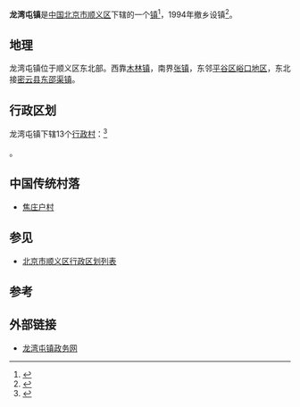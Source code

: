 {{中国乡级行政区
| 行政区全称 = 龙湾屯镇
| 景观照片文件名 =
| 景观照片描述 =
| 汉语拼音 = Longwantun Zhen
| 通用拼音 =
| 注音符號 =
| 其它标音类型1 =
| 其它标音1 =
| 其它标音类型2 =
| 其它标音2 =
| 其它语言类型1 =
| 其它语言地名1 =
| 其它语言类型2 =
| 其它语言地名2 =
| 总面积 = 56.6平方公里
| 户籍人口 = 18024人<ref>{{Cite web |url=http://www.xzqh.org/old/quhua/11bj/0113sy.htm |title=行政区划网 北京市顺义区 |accessdate=2011-02-01 |archive-date=2010-07-06 |archive-url=https://web.archive.org/web/20100706053103/http://www.xzqh.org/old/quhua/11bj/0113sy.htm |dead-url=no }}</ref>
| 户籍人口年份 = 2000年
| 常住人口 = 
| 常住人口年份 = 
| 人口密度 = 320人/平方公里
| 官方网站 = http://www.longwt.bjshy.gov.cn/
| 政府驻地 = 龙湾屯镇府前街13号
| 电话区号 = 10
| 邮政编码 = 101306
| 毗邻行政区 = 
| 位置图文件名 = LongwantunWeizhi.jpg
| 位置图描述 = '''龙湾屯镇'''在[[北京市|北京市]]和[[顺义区|顺义区]]的位置<br />其中浅绿色区域表示顺义区<br />深绿色区域表示龙湾屯镇
|11/01/13/111/000}}
'''龙湾屯镇'''是[[中华人民共和国|中国]][[北京市|北京市]][[顺义区|顺义区]]下辖的一个[[行政建制镇|镇]]<ref>{{PRC admin/ref sgc|{{PRC admin/parent|11/01/13/111/000}}}}</ref>，1994年撤乡设镇<ref>{{cite journal|author=李丽珍; 吴为|title=调整部分乡镇行政区划|journal=北京年鉴|year=1995|issn=1002-3658|publisher=北京年鉴社|pages=126}}</ref>。

== 地理 ==
龙湾屯镇位于顺义区东北部。西靠[[木林镇|木林镇]]，南界[[张镇|张镇]]，东邻[[平谷区|平谷区]][[峪口地区|峪口地区]]，东北接[[密云县|密云县]][[东邵渠镇|东邵渠镇]]。

== 行政区划 ==
龙湾屯镇下辖13个[[行政村|行政村]]：<ref>{{PRC admin/ref sgc|11/01/13/111/000}}</ref>

{{PRC admin/children|11/01/13/111/000}}。

==中国传统村落==
* [[焦庄户村|焦庄户村]]

== 参见 ==
*[[北京市顺义区行政区划列表|北京市顺义区行政区划列表]]

== 参考 ==
{{reflist}}
== 外部链接 ==
*[https://web.archive.org/web/20120121035511/http://www.longwt.bjshy.gov.cn/ 龙湾屯镇政务网]
{{PRC admin/navcat|11/01/13/111/000}}